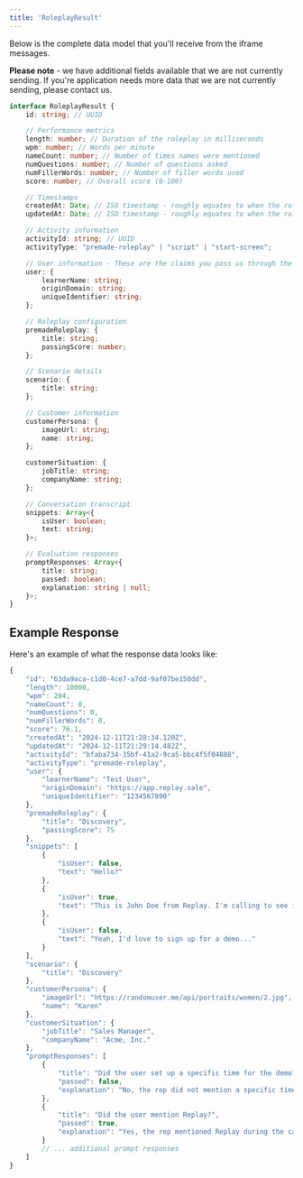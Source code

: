 ```yaml
---
title: 'RoleplayResult'
---
```


Below is the complete data model that you'll receive from the iframe messages.

**Please note** - we have additional fields available that we are not currently sending. If you're application needs more data that we are not currently sending, please contact us.

```typescript
interface RoleplayResult {
    id: string; // UUID

    // Performance metrics
    length: number; // Duration of the roleplay in milliseconds
    wpm: number; // Words per minute
    nameCount: number; // Number of times names were mentioned
    numQuestions: number; // Number of questions asked
    numFillerWords: number; // Number of filler words used
    score: number; // Overall score (0-100)

    // Timestamps
    createdAt: Date; // ISO timestamp - roughly equates to when the roleplay start time
    updatedAt: Date; // ISO timestamp - roughly equates to when the roleplay end time

    // Activity information
    activityId: string; // UUID
    activityType: "premade-roleplay" | "script" | "start-screen";

    // User information - These are the claims you pass us through the JWT
    user: {
        learnerName: string;
        originDomain: string;
        uniqueIdentifier: string;
    };

    // Roleplay configuration
    premadeRoleplay: {
        title: string;
        passingScore: number;
    };

    // Scenario details
    scenario: {
        title: string;
    };

    // Customer information
    customerPersona: {
        imageUrl: string;
        name: string;
    };

    customerSituation: {
        jobTitle: string;
        companyName: string;
    };

    // Conversation transcript
    snippets: Array<{
        isUser: boolean;
        text: string;
    }>;

    // Evaluation responses
    promptResponses: Array<{
        title: string;
        passed: boolean;
        explanation: string | null;
    }>;
}
```

## Example Response

Here's an example of what the response data looks like:

```javascript
{
    "id": "63da9aca-c1d0-4ce7-a7dd-9af07be150dd",
    "length": 10000,
    "wpm": 204,
    "nameCount": 0,
    "numQuestions": 0,
    "numFillerWords": 0,
    "score": 76.1,
    "createdAt": "2024-12-11T21:28:34.120Z",
    "updatedAt": "2024-12-11T21:29:14.482Z",
    "activityId": "bfaba734-35bf-41a2-9ca5-bbc4f5f04888",
    "activityType": "premade-roleplay",
    "user": {
        "learnerName": "Test User",
        "originDomain": "https://app.replay.sale",
        "uniqueIdentifier": "1234567890"
    },
    "premadeRoleplay": {
        "title": "Discovery",
        "passingScore": 75
    },
    "snippets": [
        {
            "isUser": false,
            "text": "Hello?"
        },
        {
            "isUser": true,
            "text": "This is John Doe from Replay. I'm calling to see if you're interested in our new product."
        },
        {
            "isUser": false,
            "text": "Yeah, I'd love to sign up for a demo..."
        }
    ],
    "scenario": {
        "title": "Discovery"
    },
    "customerPersona": {
        "imageUrl": "https://randomuser.me/api/portraits/women/2.jpg",
        "name": "Karen"
    },
    "customerSituation": {
        "jobTitle": "Sales Manager",
        "companyName": "Acme, Inc."
    },
    "promptResponses": [
        {
            "title": "Did the user set up a specific time for the demo?",
            "passed": false,
            "explanation": "No, the rep did not mention a specific time for the demo."
        },
        {
            "title": "Did the user mention Replay?",
            "passed": true,
            "explanation": "Yes, the rep mentioned Replay during the call. This is a passing response."
        }
        // ... additional prompt responses
    ]
}
```
